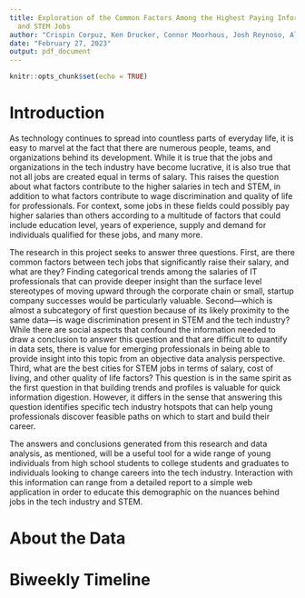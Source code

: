 ```yaml
---
title: Exploration of the Common Factors Among the Highest Paying Information Technology
  and STEM Jobs
author: "Crispin Corpuz, Ken Drucker, Connor Moorhous, Josh Reynoso, Alexis Walther"
date: "February 27, 2023"
output: pdf_document
---
```


```r
knitr::opts_chunk$set(echo = TRUE)
```

# Introduction
  As technology continues to spread into countless parts of everyday life, it is easy to marvel at the fact that there are numerous people, teams, and organizations behind its development. While it is true that the jobs and organizations in the tech industry have become lucrative, it is also true that not all jobs are created equal in terms of salary. This raises the question about what factors contribute to the higher salaries in tech and STEM, in addition to what factors contribute to wage discrimination and quality of life for professionals. For context, some jobs in these fields could possibly pay higher salaries than others according to a multitude of factors that could include education level, years of experience, supply and demand for individuals qualified for these jobs, and many more. 
    
  The research in this project seeks to answer three questions. First, are there common factors between tech jobs that significantly raise their salary, and what are they? Finding categorical trends among the salaries of IT professionals that can provide deeper insight than the surface level stereotypes of moving upward through the corporate chain or small, startup company successes would be particularly valuable. Second—which is almost a subcategory of first question because of its likely proximity to the same data—is wage discrimination present in STEM and the tech industry? While there are social aspects that confound the information needed to draw a conclusion to answer this question and that are difficult to quantify in data sets, there is value for emerging professionals in being able to provide insight into this topic from an objective data analysis perspective. Third, what are the best cities for STEM jobs in terms of salary, cost of living, and other quality of life factors? This question is in the same spirit as the first question in that building trends and profiles is valuable for quick information digestion. However, it differs in the sense that answering this question identifies specific tech industry hotspots that can help young professionals discover feasible paths on which to start and build their career.
    
  The answers and conclusions generated from this research and data analysis, as mentioned, will be a useful tool for a wide range of young individuals from high school students to college students and graduates to individuals looking to change careers into the tech industry. Interaction with this information can range from a detailed report to a simple web application in order to educate this demographic on the nuances behind jobs in the tech industry and STEM.


# About the Data


# Biweekly Timeline